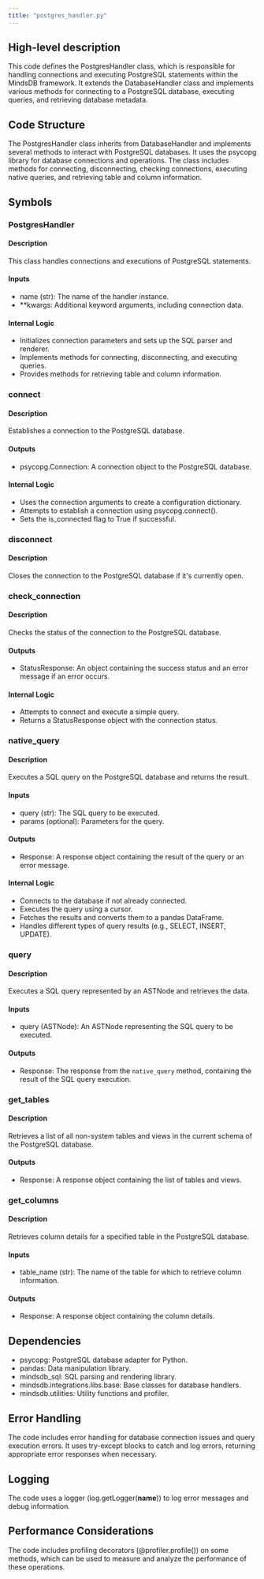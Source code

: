 ```yaml
---
title: "postgres_handler.py"
---
```


## High-level description
This code defines the PostgresHandler class, which is responsible for handling connections and executing PostgreSQL statements within the MindsDB framework. It extends the DatabaseHandler class and implements various methods for connecting to a PostgreSQL database, executing queries, and retrieving database metadata.

## Code Structure
The PostgresHandler class inherits from DatabaseHandler and implements several methods to interact with PostgreSQL databases. It uses the psycopg library for database connections and operations. The class includes methods for connecting, disconnecting, checking connections, executing native queries, and retrieving table and column information.

## Symbols

### PostgresHandler
#### Description
This class handles connections and executions of PostgreSQL statements.

#### Inputs
- name (str): The name of the handler instance.
- **kwargs: Additional keyword arguments, including connection data.

#### Internal Logic
- Initializes connection parameters and sets up the SQL parser and renderer.
- Implements methods for connecting, disconnecting, and executing queries.
- Provides methods for retrieving table and column information.

### connect
#### Description
Establishes a connection to the PostgreSQL database.

#### Outputs
- psycopg.Connection: A connection object to the PostgreSQL database.

#### Internal Logic
- Uses the connection arguments to create a configuration dictionary.
- Attempts to establish a connection using psycopg.connect().
- Sets the is_connected flag to True if successful.

### disconnect
#### Description
Closes the connection to the PostgreSQL database if it's currently open.

### check_connection
#### Description
Checks the status of the connection to the PostgreSQL database.

#### Outputs
- StatusResponse: An object containing the success status and an error message if an error occurs.

#### Internal Logic
- Attempts to connect and execute a simple query.
- Returns a StatusResponse object with the connection status.

### native_query
#### Description
Executes a SQL query on the PostgreSQL database and returns the result.

#### Inputs
- query (str): The SQL query to be executed.
- params (optional): Parameters for the query.

#### Outputs
- Response: A response object containing the result of the query or an error message.

#### Internal Logic
- Connects to the database if not already connected.
- Executes the query using a cursor.
- Fetches the results and converts them to a pandas DataFrame.
- Handles different types of query results (e.g., SELECT, INSERT, UPDATE).

### query
#### Description
Executes a SQL query represented by an ASTNode and retrieves the data.

#### Inputs
- query (ASTNode): An ASTNode representing the SQL query to be executed.

#### Outputs
- Response: The response from the `native_query` method, containing the result of the SQL query execution.

### get_tables
#### Description
Retrieves a list of all non-system tables and views in the current schema of the PostgreSQL database.

#### Outputs
- Response: A response object containing the list of tables and views.

### get_columns
#### Description
Retrieves column details for a specified table in the PostgreSQL database.

#### Inputs
- table_name (str): The name of the table for which to retrieve column information.

#### Outputs
- Response: A response object containing the column details.

## Dependencies
- psycopg: PostgreSQL database adapter for Python.
- pandas: Data manipulation library.
- mindsdb_sql: SQL parsing and rendering library.
- mindsdb.integrations.libs.base: Base classes for database handlers.
- mindsdb.utilities: Utility functions and profiler.

## Error Handling
The code includes error handling for database connection issues and query execution errors. It uses try-except blocks to catch and log errors, returning appropriate error responses when necessary.

## Logging
The code uses a logger (log.getLogger(__name__)) to log error messages and debug information.

## Performance Considerations
The code includes profiling decorators (@profiler.profile()) on some methods, which can be used to measure and analyze the performance of these operations.
